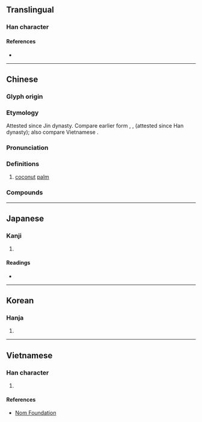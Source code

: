 {{character info/new}}
==Translingual==

===Han character===
{{Han char|rn=75|rad=木|as=09|sn=13|four=47927|canj=DSJL|ids=⿰木耶}}

====References====
* {{Han ref|kx=0537.170|dkj=15069|dj=0925.020|hdz=21224.060|uh=6930|ud=26928|bh=B7A6|bd=47014}}

----

==Chinese==
{{zh-forms}}
{{zh-wp}}

===Glyph origin===
{{Han etym}}
===Etymology===
Attested since Jin dynasty. Compare earlier form {{och-l|楈枒}}, {{och-l|胥邪}}, {{och-l|胥餘}} (attested since Han dynasty); also compare Vietnamese {{l|vi|dừa}}. <!--韦树关. 汉越语关系词声母系统研究[M]. 广西民族出版社, 2004.-->
===Pronunciation===
{{zh-pron
|m=椰
|c=je4
|h=pfs=yà
|mn=iâ
|w=
|mc=y
|oc=y
|cat=n
}}

===Definitions===
{{zh-hanzi}}

# [[coconut]] [[palm]]

===Compounds===
{{zh-der|椰子|椰胡|椰棗|大王椰子|椰雕|椰子油|棗椰子|椰菜|花椰菜|酒瓶椰子|西谷椰子}}

{{zh-cat|Palm trees|Nuts}}

----

==Japanese==

===Kanji===
{{ja-kanji|grade=n|rs=木09}}

# {{defn|lang=ja|sort=木09}}

====Readings====
* {{ja-readings|goon=[[や]] (ya)|kanon=[[や]] (ya)|kun=[[やし]] (yashi)}}

----

==Korean==

===Hanja===
{{ko-hanja|hangeul=[[야]]|eumhun=|rv=ya|mr=ya|y=ya}}

# {{defn|lang=ko|sort=木09}}

----

==Vietnamese==

===Han character===
{{vi-hantu|[[da]], [[dà]], [[dừa]], [[gia]]|rs=木09}}

# {{defn|lang=vi|sort=木09}}

====References====
* [http://nomfoundation.org/common/nom_details.php?codepoint=6930 Nom Foundation]
